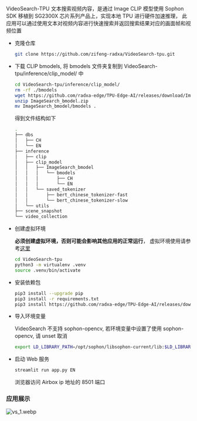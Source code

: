 VideoSearch-TPU 文本搜索视频内容，是通过 Image CLIP 模型使用 Sophon SDK 移植到 SG2300X 芯片系列产品上，实现本地 TPU 进行硬件加速推理，
此应用可以通过使用文本对视频内容进行快速搜索并返回搜索结果对应的画面帧和视频位置

- 克隆仓库

  ```bash
  git clone https://github.com/zifeng-radxa/VideoSearch-tpu.git
  ```

- 下载 CLIP bmodels, 将 bmodels 文件夹复制到 VideoSearch-tpu/inference/clip_model/ 中

  ```bash
  cd VideoSearch-tpu/inference/clip_model/
  rm -rf ./bmodels
  wget https://github.com/radxa-edge/TPU-Edge-AI/releases/download/ImageSearch/ImageSearch_bmodel.zip
  unzip ImageSearch_bmodel.zip
  mv ImageSearch_bmodel/bmodels .
  ```

  得到文件结构如下

  ```bash
  .
  ├── dbs
  │   ├── CH
  │   └── EN
  ├── inference
  │   ├── clip
  │   ├── clip_model
  │   │   ├── ImageSearch_bmodel
  │   │   │   └── bmodels
  │   │   │       ├── CH
  │   │   │       └── EN
  │   │   └── saved_tokenizer
  │   │       ├── bert_chinese_tokenizer-fast
  │   │       └── bert_chinese_tokenizer-slow
  │   └── utils
  ├── scene_snapshot
  └── video_collection
  ```

- 创建虚拟环境

  **必须创建虚拟环境，否则可能会影响其他应用的正常运行**， 虚拟环境使用请参考[这里](../ai-tools/virtualenv_usage)

  ```bash
  cd VideoSearch-tpu
  python3 -m virtualenv .venv
  source .venv/bin/activate
  ```

- 安装依赖包

  ```bash
  pip3 install --upgrade pip
  pip3 install -r requirements.txt
  pip3 install https://github.com/radxa-edge/TPU-Edge-AI/releases/download/v0.1.0/tpu_perf-1.2.31-py3-none-manylinux2014_aarch64.whl
  ```

- 导入环境变量

  VideoSearch 不支持 sophon-opencv, 若环境变量中设置了使用 sophon-opencv, 请 unset 取消

  ```bash
  export LD_LIBRARY_PATH=/opt/sophon/libsophon-current/lib:$LD_LIBRARY_PATH
  ```

- 启动 Web 服务

  ```bash
  streamlit run app.py EN
  ```

  浏览器访问 Airbox ip 地址的 8501 端口

### 应用展示

![vs_1.webp](/img/general-tutorial/tpu_ai/vs_1.webp)
